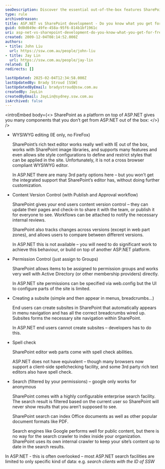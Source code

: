 ```yaml
---
seoDescription: Discover the essential out-of-the-box features SharePoint offers compared to ASP.NET, including WYSIWYG editing, content version control, permission management, and more.
type: rule
archivedreason:
title: ASP.NET vs SharePoint development - Do you know what you get for free out of the box?
guid: 0d0d049e-49fe-458a-95f6-814b1bf1961c
uri: asp-net-vs-sharepoint-development-do-you-know-what-you-get-for-free-out-of-the-box
created: 2009-12-04T08:14:52.000Z
authors:
- title: John Liu
  url: https://ssw.com.au/people/john-liu
- title: Jay Lin
  url: https://ssw.com.au/people/jay-lin
related: []
redirects: []

lastUpdated: 2025-02-04T12:34:58.000Z
lastUpdatedBy: Brady Stroud [SSW]
lastUpdatedByEmail: bradystroud@ssw.com.au
createdBy: JayLin
createdByEmail: JayLin@sydney.ssw.com.au
isArchived: false
---
```


<introEmbed
  body={<>
SharePoint as a platform on top of ASP.NET gives you many components that you don’t get from ASP.NET out of the box:
  </>}
/>
* WYSIWYG editing (IE only, no FireFox)

    SharePoint’s rich text editor works really well with IE out of the box, works with SharePoint image libraries, and supports many features and even allows site style configurations to define and restrict styles that can be applied in the site. Unfortunately, it is not a cross browser compliant WYSIWYG editor.

    In ASP.NET there are many 3rd party options here – but you won’t get the integrated support that SharePoint’s editor has, without doing further customization.
* Content Version Control (with Publish and Approval workflow)

    SharePoint gives your end users content version control – they can update their pages and check-in to share it with the team, or publish it for everyone to see. Workflows can be attached to notify the necessary internal reviews.

    SharePoint also tracks changes across versions (except in web part zones), and allows users to compare between different versions.

    In ASP.NET this is not available – you will need to do significant work to achieve this behaviour, or build on top of another ASP.NET platform.
* Permission Control (just assign to Groups)

    SharePoint allows items to be assigned to permission groups and works very well with Active Directory (or other membership providers) directly.

    In ASP.NET site permissions can be specified via web.config but the UI to configure parts of the site is limited.
* Creating a subsite (simple and then appear in menus, breadcrumbs…)

    End users can create subsites in SharePoint that automatically appears in menu navigation and has all the correct breadcrumbs wired up. Subsites forms the necessary site navigation within SharePoint.

    In ASP.NET end users cannot create subsites – developers has to do this.
* Spell check

    SharePoint editor web parts come with spell check abilities.

    ASP.NET does not have equivalent – though many browsers now support a client-side spellchecking facility, and some 3rd party rich text editors also have spell check.
* Search (filtered by your permissions) – google only works for anonymous

    SharePoint comes with a highly configurable enterprise search facility. The search result is filtered based on the current user so SharePoint will never show results that you aren’t supposed to see.

    SharePoint search can index Office documents as well as other popular document formats like PDF.

    Search engines like Google performs well for public content, but there is no way for the search crawler to index inside your organization. SharePoint uses its own internal crawler to keep your site’s content up to date in the search results.

In ASP.NET - this is often overlooked – most ASP.NET search facilities are limited to only specific kind of data: e.g. *search clients with the ID of SSW*
